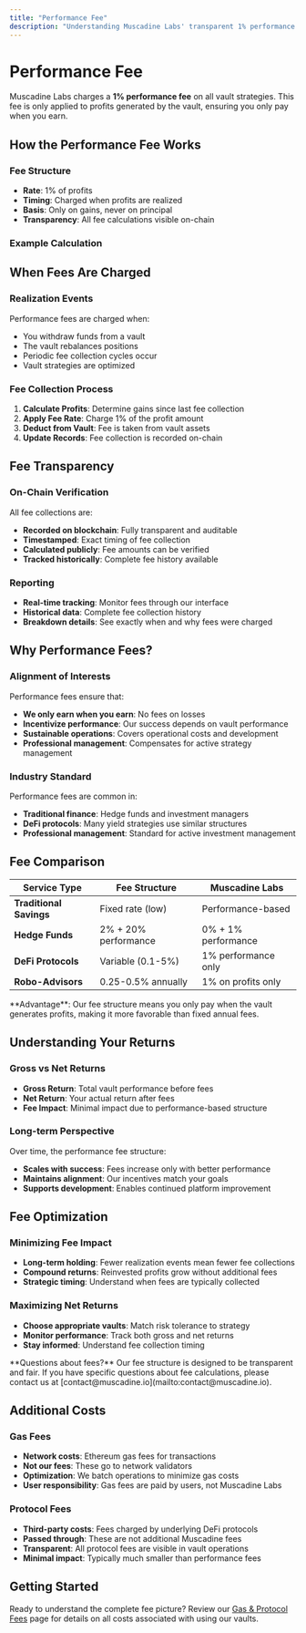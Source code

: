 ```yaml
---
title: "Performance Fee"
description: "Understanding Muscadine Labs' transparent 1% performance fee structure."
---
```


# Performance Fee

Muscadine Labs charges a **1% performance fee** on all vault strategies. This fee is only applied to profits generated by the vault, ensuring you only pay when you earn.

## How the Performance Fee Works

### Fee Structure
- **Rate**: 1% of profits
- **Timing**: Charged when profits are realized
- **Basis**: Only on gains, never on principal
- **Transparency**: All fee calculations visible on-chain

### Example Calculation

<Metric label="Initial Deposit" value="$10,000" hint="Your original investment" />

<Metric label="Vault Value After 1 Year" value="$11,000" hint="Including all gains" />

<Metric label="Profit Generated" value="$1,000" hint="Value increase" />

<Metric label="Performance Fee (1%)" value="$10" hint="Fee on profits only" />

<Metric label="Your Net Return" value="$990" hint="Profit minus fee" />

## When Fees Are Charged

### Realization Events
Performance fees are charged when:
- You withdraw funds from a vault
- The vault rebalances positions
- Periodic fee collection cycles occur
- Vault strategies are optimized

### Fee Collection Process
1. **Calculate Profits**: Determine gains since last fee collection
2. **Apply Fee Rate**: Charge 1% of the profit amount
3. **Deduct from Vault**: Fee is taken from vault assets
4. **Update Records**: Fee collection is recorded on-chain

## Fee Transparency

### On-Chain Verification
All fee collections are:
- **Recorded on blockchain**: Fully transparent and auditable
- **Timestamped**: Exact timing of fee collection
- **Calculated publicly**: Fee amounts can be verified
- **Tracked historically**: Complete fee history available

### Reporting
- **Real-time tracking**: Monitor fees through our interface
- **Historical data**: Complete fee collection history
- **Breakdown details**: See exactly when and why fees were charged

## Why Performance Fees?

### Alignment of Interests
Performance fees ensure that:
- **We only earn when you earn**: No fees on losses
- **Incentivize performance**: Our success depends on vault performance
- **Sustainable operations**: Covers operational costs and development
- **Professional management**: Compensates for active strategy management

### Industry Standard
Performance fees are common in:
- **Traditional finance**: Hedge funds and investment managers
- **DeFi protocols**: Many yield strategies use similar structures
- **Professional management**: Standard for active investment management

## Fee Comparison

| Service Type | Fee Structure | Muscadine Labs |
|--------------|---------------|----------------|
| **Traditional Savings** | Fixed rate (low) | Performance-based |
| **Hedge Funds** | 2% + 20% performance | 0% + 1% performance |
| **DeFi Protocols** | Variable (0.1-5%) | 1% performance only |
| **Robo-Advisors** | 0.25-0.5% annually | 1% on profits only |

<Callout type="success">
**Advantage**: Our fee structure means you only pay when the vault generates profits, making it more favorable than fixed annual fees.
</Callout>

## Understanding Your Returns

### Gross vs Net Returns
- **Gross Return**: Total vault performance before fees
- **Net Return**: Your actual return after fees
- **Fee Impact**: Minimal impact due to performance-based structure

### Long-term Perspective
Over time, the performance fee structure:
- **Scales with success**: Fees increase only with better performance
- **Maintains alignment**: Our incentives match your goals
- **Supports development**: Enables continued platform improvement

## Fee Optimization

### Minimizing Fee Impact
- **Long-term holding**: Fewer realization events mean fewer fee collections
- **Compound returns**: Reinvested profits grow without additional fees
- **Strategic timing**: Understand when fees are typically collected

### Maximizing Net Returns
- **Choose appropriate vaults**: Match risk tolerance to strategy
- **Monitor performance**: Track both gross and net returns
- **Stay informed**: Understand fee collection timing

<Callout type="info">
**Questions about fees?** Our fee structure is designed to be transparent and fair. If you have specific questions about fee calculations, please contact us at [contact@muscadine.io](mailto:contact@muscadine.io).
</Callout>

## Additional Costs

### Gas Fees
- **Network costs**: Ethereum gas fees for transactions
- **Not our fees**: These go to network validators
- **Optimization**: We batch operations to minimize gas costs
- **User responsibility**: Gas fees are paid by users, not Muscadine Labs

### Protocol Fees
- **Third-party costs**: Fees charged by underlying DeFi protocols
- **Passed through**: These are not additional Muscadine fees
- **Transparent**: All protocol fees are visible in vault operations
- **Minimal impact**: Typically much smaller than performance fees

## Getting Started

Ready to understand the complete fee picture? Review our [Gas & Protocol Fees](/fees/gas-protocol-fees) page for details on all costs associated with using our vaults.
